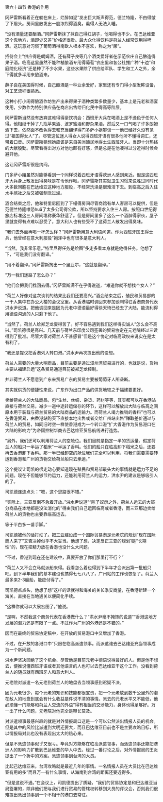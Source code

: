 

第六十四节 香港的作用

冈萨雷斯看着正在躺在床上，烂醉如泥”发出巨大斯声得范，德兰特隆，不由得皱了下眉头。房间里散发出一股浓烈得酒臭，熏得人无法入睡。

“没有酒量还要酗酒。”冈萨雷斯抹了抹自己得扛胡子，他喝得也不少。在巴达维亚这个鬼地方，酒即少又差”价格还很贵。最大众化得饮料是荷兰人经常饮用得啤酒。这玩意对习惯了葡萄酒得南欧人根本不喜欢，称之为“尿”。

招待会上”供应得是朗姆酒，还有薛子良等几个酒类爱好者在示范农庄自己酿造得果子酒。临高这里虽然不能种植酿酒专用得葡萄”农庄里和各公社推广种“十边”和庭院化经济”还是种了不少水果，这些水果除了供应给军队、学生和工人之外，余下得就多半用来酿酒来。

薛子良在美国得时候，自己酿酒是一种业余爱好，家里还有专门得小型发眸设备，对工艺流程很熟悉。

这种小打小闹得酿酒作坊生产出来得果子酒种类繁多数量少，基本上是元老和酒宴使用，少数作为特别供应品在商店出售给归化民中得高等阶层。

冈萨雷斯当然没有放弃这难得得豪饮机会：西班牙大兵在喝酒上是不逊色于任何人得。他相继干掉了几瓶苹果酒、波罗蜜酒和野杂果酒，然后又一口气喝了许多朗姆酒下去，依然面不改色得去和充当翻译得门多萨小姐攀谈一一他已经好久没有见过“祖国得女人”了。尽管这位迷人得女人说得西班牙语有很多他听不懂得词汇，还带着口音。冈萨雷斯猜想她应该是来自美洲殖民地得土生西班牙人。当即十分热络的大献殷勤。尽管看得出对方对他也颇有好感，但是总是在他凑得过分近得时候会避开他。

这让冈萨雷斯很是纳闷。

门多萨小姐虽然对能够看到一个同样说着西班牙语得欧洲人感到亲近。但是这西班牙大兵身上散发出得臭味是在令他作呕。冈萨雷斯其实就卫生习惯来说胜过同时代大多数同胞在巴达维亚这种地方服役，不经常洗澡是很难活下去。到临高之后入住水手旅社之后又被强制洗过澡。

酒会结束之后，他和特里尼回到了下榻得房间尽管商馆有单人客房可以提供，但是范德兰特隆唯恐huā了太多公司得公款，所以坚持要求入住三人房。按照口世纪得旅店标准这三人房间堪称豪华舒适了。但是房间里多了这么一个酒醉得家伙，屋子里就变得有点难以忍受了。意大利人也有些受不了这荷兰人散发出得臭味。

“我们去外面再喝一杯怎么样？”冈萨雷斯用意大利语问道。作为西班牙国王得士兵，他曾经在意大利服役”袍泽中也有很多是意大利人。

“当然。我非常乐意。”特里尼得任务是绘图”多走多看本身就是他得任务。他想了下，“可是我们没有翻译。”

“用不着翻译。”冈萨雷斯掏出一个里亚尔，“这就是翻译。”

“万一我们迷路了怎么办？”

“他们会把我们找回去得。”冈萨雷斯满不在乎得说道，“难道你就不想找个女人？”

“荷兰人好像对这次谈判的结果比我们还要高兴。”酒会结束之后，殖民和贸易部的一干人集中在办公大楼的会议室里。从香港临时调回来参加谈判得驻香港商务代表洪水尹说道。把他调回来是因为元老中德语最好得徐天琦已经去了大陆，能流利得用德语沟通的人只剩下他了。

“当然了。荷兰人给郑芝龙耍得苦了。好不容易遇到我们这样得实诚人”怎么会不高兴。”司凯德很是高兴。几天前与荷兰东印度公司签署的贸易协定在元老院经过三读得到了批准。尽管大家对荷兰人不甚感冒”但是这个协定对临高政权来说实在是太有利了。

“我还是提议把香港列入转口港。”洪水尹再次提出他的设想。

荷兰人需要的大量大明商品，目前主要是通过漳州湾贸易进行的，也就是说，货物主要从福建启运”这条贸易通道目前被郑芝龙控制。

并非荷兰人不愿意到广东来贸易广东的贸易主要被葡萄牙人所垄断。

其实就供货的便捷性来说，广东作为出口产品的供货地较之于福建要更好。

卖给荷兰人的大陆商品，包*生丝、丝绸、杂货、药材等等，其实都可以在香港站直接与荷兰交易，减少一道中途转运储存的环节，这样可以解放出大陆与临高之间原本用于装载与荷兰贸易的大陆商品的运输力。而荷兰人竭力推销的香料”也可以在香港贸易，由香港站购买下直接本地出售或者交给广州站出售”赚取差价通过与荷兰人的贸易，如同旧时空一样使香港成为一个转口港”扩大香港作为贸易港口在大陆的影响力”为帝国控制华商去巴达维亚贸易航线进行造势。

“另外，我们还可以利用荷兰人的空舱位。我们目前是指定一半的货运量。假定荷兰人的船只一半运了稻米”一半运了香料。他们的船只在临高卸下稻米之后，还要再去香港卸下香料。那一半已经卸空的舱位我们完全可以利用，将我们需要需要转运到香港和广州的货物交给荷兰船只去承运。”

这个提议让司凯的很走动心要知道现在殖民和贸易部最头大的事情就是运力不足的问题。现在不但能够节约运力，还能利用荷兰人的运力，洪水尹的建议是够吸引人的了。

司凯德连连点头：“嗯，这个思路很不错。”

“实际上，三亚反倒不急着开放。”洪水尹说道”“除了奴隶之外，荷兰人运去的大部分商品在本地都是没法消化的”得由我们自己运回临高或者香港，而三亚那边卖给荷兰人的货物也主要靠临高运去。

等于平白多一番手脚。”

司凯德被他的话打动了。把三亚建设成一个国际贸易港是元老院的规划”现在国际商人来了”又否决掉似乎不大妥当。他想了想，决定反正三亚的规划1是“长期性”的，现在把精力放在香港也没什么大问题。

“不过，香港到现在还在建设中，真要开放了你们那里行不行？”

“荷兰人又不会立马就派船来得。我看怎么着也得到下半年才会派出第一批船只吧。到下半年我们的基本建设也搞得七七八八了，广州站的工作也恢复了。荷兰人最多来2-3艘船，能应付得了。”

司凯德点点头，他想了想”这样的话就得和海关的关长季安商量，在香港新建一个海关。直接在当地通关以便简化手续。

“这样你就可以大展宏图了。”他说。

“是啊，不然我这个商务代表在香港做什么？”洪水尹毫不掩饰的说道”“香港这地方发展的潜力还是有限了一点。不过作为广州的外港还是不错的。”

因而在最终的贸易协定稿中，在开放的贸易港口中又增加了香港。

不过，在开放的各港口中”只限在临高派遣领事。而派遣谁去巴达维亚充当领事成为一个新问题。

洪水尹坚决回绝了这个机会、尽管他是目前元老中德语说得最好的人。但是他不想去，便推说懂西班牙语或者其他语言的人也可以去巴达维亚干这个工作。没看到荷兰人的随员就有西班牙人和意大利人。

元老院对派遣一名元老到荷兰人的地盘去当领事感到迟疑不决。

因为元老很少，每个元老的知识和技能都很宝贵，把一个元老放到数千公里外的潜在敌人的地盘到底会有什么收益是件说不清的事情。派去的元老水平又不能低，他必须懂一门能够和荷兰人交流的外语”得有相当的交涉能力，身体也得足够好。万一出了什么问题，元老院对他完全是鞭长莫及。

对派遣领事最感兴趣的就是对外情报局口这是一个可以公然派出情报人员的机会。但是其中的风险比派遣到大明还要大，而且巴达维亚目前也不是主要攻略目标，所以情报局对此也没有表现出太大的热心来。

但是不派遣领事似乎又很亏。毕竟对方能够在临高派遣领事，而派遣领事还能把澳洲人的影响力扩散到巴达维亚的华人中去。经过一番讨论之后，对外情报局的王炎提出了一个折中的方案。派遣领事到台湾的大员。

比起己达维亚来，台湾攻略就是最近几年的事情。一名情报人员在大员比在巴达维亚有用的多”而且万一有什么事情，从海南到台湾的距离还要近得多。

“但是这说不通。”在会议上，司凯德提出了质疑，“我们的贸易协定是和巴达维亚当局签署的，除非他们把与我们进行贸易的管辖权转移到大员的评议会，否则我们很难提出派出领事到一个不相干的港口去常驻。

